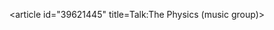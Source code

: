 <article id="39621445" title=Talk:The Physics (music group)>
	<talkpage id="39621445" title="Talk:The Physics (music group)">
{{WikiProject Hip hop}}
	</talkpage>
</article>